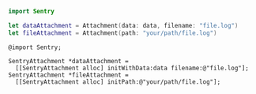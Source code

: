 ```swift {tabTitle:Swift}
import Sentry

let dataAttachment = Attachment(data: data, filename: "file.log")
let fileAttachment = Attachment(path: "your/path/file.log")
```

```objc {tabTitle:Objective-C}
@import Sentry;

SentryAttachment *dataAttachment =
  [[SentryAttachment alloc] initWithData:data filename:@"file.log"];
SentryAttachment *fileAttachment =
  [[SentryAttachment alloc] initPath:@"your/path/file.log"];
```
